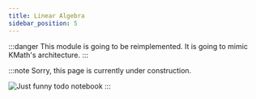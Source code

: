 ```yaml
---
title: Linear Algebra
sidebar_position: 5
---
```


:::danger
This module is going to be reimplemented. It is going to mimic KMath's architecture.
:::

:::note
Sorry, this page is currently under construction.

![Just funny todo notebook](/img/todo.jpg)
:::
